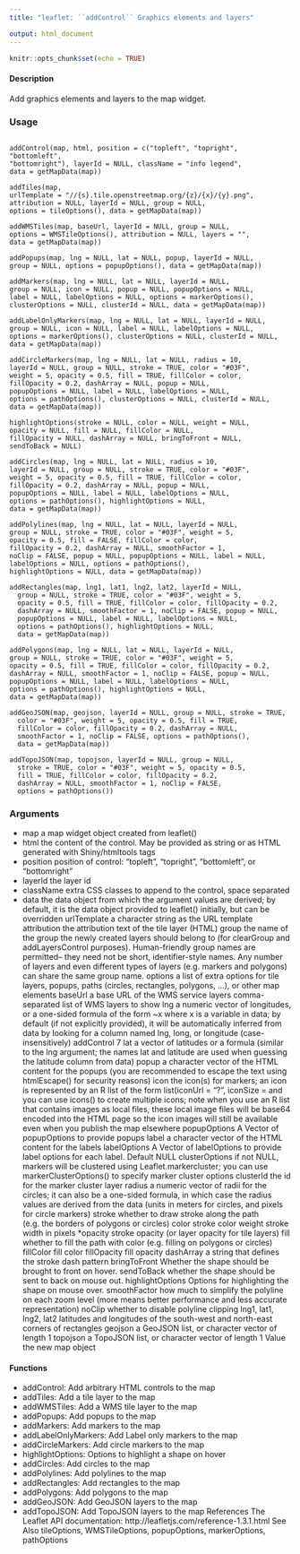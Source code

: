 ```yaml
---
title: "leaflet: ``addControl`` Graphics elements and layers"

output: html_document
---
```


```r
knitr::opts_chunk$set(echo = TRUE)
```

#### Description 

Add graphics elements and layers to the map widget.

### Usage

<pre><code>
addControl(map, html, position = c("topleft", "topright", "bottomleft",
"bottomright"), layerId = NULL, className = "info legend",
data = getMapData(map))

addTiles(map,
urlTemplate = "//{s}.tile.openstreetmap.org/{z}/{x}/{y}.png",
attribution = NULL, layerId = NULL, group = NULL,
options = tileOptions(), data = getMapData(map))

addWMSTiles(map, baseUrl, layerId = NULL, group = NULL,
options = WMSTileOptions(), attribution = NULL, layers = "",
data = getMapData(map))

addPopups(map, lng = NULL, lat = NULL, popup, layerId = NULL,
group = NULL, options = popupOptions(), data = getMapData(map))

addMarkers(map, lng = NULL, lat = NULL, layerId = NULL,
group = NULL, icon = NULL, popup = NULL, popupOptions = NULL,
label = NULL, labelOptions = NULL, options = markerOptions(),
clusterOptions = NULL, clusterId = NULL, data = getMapData(map))

addLabelOnlyMarkers(map, lng = NULL, lat = NULL, layerId = NULL,
group = NULL, icon = NULL, label = NULL, labelOptions = NULL,
options = markerOptions(), clusterOptions = NULL, clusterId = NULL,
data = getMapData(map))

addCircleMarkers(map, lng = NULL, lat = NULL, radius = 10,
layerId = NULL, group = NULL, stroke = TRUE, color = "#03F",
weight = 5, opacity = 0.5, fill = TRUE, fillColor = color,
fillOpacity = 0.2, dashArray = NULL, popup = NULL,
popupOptions = NULL, label = NULL, labelOptions = NULL,
options = pathOptions(), clusterOptions = NULL, clusterId = NULL,
data = getMapData(map))

highlightOptions(stroke = NULL, color = NULL, weight = NULL,
opacity = NULL, fill = NULL, fillColor = NULL,
fillOpacity = NULL, dashArray = NULL, bringToFront = NULL,
sendToBack = NULL)

addCircles(map, lng = NULL, lat = NULL, radius = 10,
layerId = NULL, group = NULL, stroke = TRUE, color = "#03F",
weight = 5, opacity = 0.5, fill = TRUE, fillColor = color,
fillOpacity = 0.2, dashArray = NULL, popup = NULL,
popupOptions = NULL, label = NULL, labelOptions = NULL,
options = pathOptions(), highlightOptions = NULL,
data = getMapData(map))

addPolylines(map, lng = NULL, lat = NULL, layerId = NULL,
group = NULL, stroke = TRUE, color = "#03F", weight = 5,
opacity = 0.5, fill = FALSE, fillColor = color,
fillOpacity = 0.2, dashArray = NULL, smoothFactor = 1,
noClip = FALSE, popup = NULL, popupOptions = NULL, label = NULL,
labelOptions = NULL, options = pathOptions(),
highlightOptions = NULL, data = getMapData(map))

addRectangles(map, lng1, lat1, lng2, lat2, layerId = NULL,
  group = NULL, stroke = TRUE, color = "#03F", weight = 5,
  opacity = 0.5, fill = TRUE, fillColor = color, fillOpacity = 0.2,
  dashArray = NULL, smoothFactor = 1, noClip = FALSE, popup = NULL,
  popupOptions = NULL, label = NULL, labelOptions = NULL,
  options = pathOptions(), highlightOptions = NULL,
  data = getMapData(map))

addPolygons(map, lng = NULL, lat = NULL, layerId = NULL,
group = NULL, stroke = TRUE, color = "#03F", weight = 5,
opacity = 0.5, fill = TRUE, fillColor = color, fillOpacity = 0.2,
dashArray = NULL, smoothFactor = 1, noClip = FALSE, popup = NULL,
popupOptions = NULL, label = NULL, labelOptions = NULL,
options = pathOptions(), highlightOptions = NULL,
data = getMapData(map))

addGeoJSON(map, geojson, layerId = NULL, group = NULL, stroke = TRUE,
  color = "#03F", weight = 5, opacity = 0.5, fill = TRUE,
  fillColor = color, fillOpacity = 0.2, dashArray = NULL,
  smoothFactor = 1, noClip = FALSE, options = pathOptions(),
  data = getMapData(map))

addTopoJSON(map, topojson, layerId = NULL, group = NULL,
  stroke = TRUE, color = "#03F", weight = 5, opacity = 0.5,
  fill = TRUE, fillColor = color, fillOpacity = 0.2,
  dashArray = NULL, smoothFactor = 1, noClip = FALSE,
  options = pathOptions())
</code></pre>

### Arguments

* map a map widget object created from leaflet()
* html the content of the control. May be provided as string or as HTML generated
with Shiny/htmltools tags
* position position of control: "topleft", "topright", "bottomleft", or "bottomright"
* layerId the layer id
* className extra CSS classes to append to the control, space separated
* data the data object from which the argument values are derived; by default, it is the
data object provided to leaflet() initially, but can be overridden
urlTemplate a character string as the URL template
attribution the attribution text of the tile layer (HTML)
group the name of the group the newly created layers should belong to (for clearGroup
and addLayersControl purposes). Human-friendly group names are permitted–
they need not be short, identifier-style names. Any number of layers and even
different types of layers (e.g. markers and polygons) can share the same group
name.
options a list of extra options for tile layers, popups, paths (circles, rectangles, polygons,
...), or other map elements
baseUrl a base URL of the WMS service
layers comma-separated list of WMS layers to show
lng a numeric vector of longitudes, or a one-sided formula of the form ~x where x is
a variable in data; by default (if not explicitly provided), it will be automatically
inferred from data by looking for a column named lng, long, or longitude
(case-insensitively)
addControl 7
lat a vector of latitudes or a formula (similar to the lng argument; the names lat
and latitude are used when guessing the latitude column from data)
popup a character vector of the HTML content for the popups (you are recommended
to escape the text using htmlEscape() for security reasons)
icon the icon(s) for markers; an icon is represented by an R list of the form list(iconUrl = "?", iconSize = and you can use icons() to create multiple icons; note when you use an R list
that contains images as local files, these local image files will be base64 encoded
into the HTML page so the icon images will still be available even when you
publish the map elsewhere
popupOptions A Vector of popupOptions to provide popups
label a character vector of the HTML content for the labels
labelOptions A Vector of labelOptions to provide label options for each label. Default NULL
clusterOptions if not NULL, markers will be clustered using Leaflet.markercluster; you can use
markerClusterOptions() to specify marker cluster options
clusterId the id for the marker cluster layer
radius a numeric vector of radii for the circles; it can also be a one-sided formula,
in which case the radius values are derived from the data (units in meters for
circles, and pixels for circle markers)
stroke whether to draw stroke along the path (e.g. the borders of polygons or circles)
color stroke color
weight stroke width in pixels
*opacity stroke opacity (or layer opacity for tile layers)
fill whether to fill the path with color (e.g. filling on polygons or circles)
fillColor fill color
fillOpacity fill opacity
dashArray a string that defines the stroke dash pattern
bringToFront Whether the shape should be brought to front on hover.
sendToBack whether the shape should be sent to back on mouse out.
highlightOptions
Options for highlighting the shape on mouse over.
smoothFactor how much to simplify the polyline on each zoom level (more means better performance
and less accurate representation)
noClip whether to disable polyline clipping
lng1, lat1, lng2, lat2
latitudes and longitudes of the south-west and north-east corners of rectangles
geojson a GeoJSON list, or character vector of length 1
topojson a TopoJSON list, or character vector of length 1
Value
the new map object

#### Functions
*  addControl: Add arbitrary HTML controls to the map
*  addTiles: Add a tile layer to the map
*  addWMSTiles: Add a WMS tile layer to the map
*  addPopups: Add popups to the map
*  addMarkers: Add markers to the map
*  addLabelOnlyMarkers: Add Label only markers to the map
*  addCircleMarkers: Add circle markers to the map
*  highlightOptions: Options to highlight a shape on hover
*  addCircles: Add circles to the map
*  addPolylines: Add polylines to the map
*  addRectangles: Add rectangles to the map
*  addPolygons: Add polygons to the map
*  addGeoJSON: Add GeoJSON layers to the map
*  addTopoJSON: Add TopoJSON layers to the map
References
The Leaflet API documentation: http://leafletjs.com/reference-1.3.1.html
See Also
tileOptions, WMSTileOptions, popupOptions, markerOptions, pathOptions
